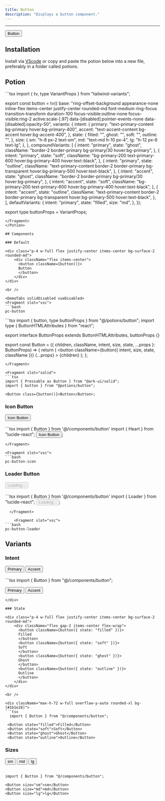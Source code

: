 ```yaml
---
title: Button
description: "Displays a button component."
---
```


---


<MdxExample>
  <button className={button()}>
    Button
  </button>
</MdxExample>

## Installation

Install via [VScode](/docs/getting-started/vsc) or copy and paste the potion below into a new file, preferably in a folder called *potions*.

## Potion 

<Potion>
<Fragment slot="contentSlot">
```tsx
import { tv, type VariantProps } from "tailwind-variants";

export const button = tv({
  base: "ring-offset-background appearance-none inline-flex items-center justify-center rounded-md font-medium ring-focus transition-transform  duration-100 focus-visible:outline-none focus-visible:ring-2 active:scale-[.97] data-[disabled]:pointer-events-none data-[disabled]:opacity-50",
  variants: {
    intent: {
      primary: "text-primary-content bg-primary hover:bg-primary-400",
      accent: "text-accent-content bg-accent hover:bg-accent-400",
    },
    state: {
      filled: "",
      ghost: "",
      soft: "",
      outline: "",
    },
    size: {
      sm: "h-8 px-2 text-sm",
      md: "text-md h-10 px-4",
      lg: "h-12 px-6 text-lg",
    },
  },
  compoundVariants: [
    {
      intent: "primary",
      state: "ghost",
      className: "border-2 border-primary bg-primary/30 hover:bg-primary",
    },
    {
      intent: "primary",
      state: "soft",
      className:
        "bg-primary-200 text-primary-600 hover:bg-primary-400 hover:text-black",
    },
    {
      intent: "primary",
      state: "outline",
      className:
        "text-primary-content border-2 border-primary bg-transparent hover:bg-primary-500 hover:text-black",
    },
    {
      intent: "accent",
      state: "ghost",
      className: "border-2 border-primary bg-primary/30 hover:bg-primary",
    },
    {
      intent: "accent",
      state: "soft",
      className:
        "bg-primary-200 text-primary-600 hover:bg-primary-400 hover:text-black",
    },
    {
      intent: "accent",
      state: "outline",
      className:
        "text-primary-content border-2 border-primary bg-transparent hover:bg-primary-500 hover:text-black",
    },
  ],
  defaultVariants: {
    intent: "primary",
    state: "filled",
    size: "md",
  },
});

export type buttonProps = VariantProps<typeof button>;

```
</Fragment>
</Potion>

## Components 

### Default

<div class="p-4 w-full flex justify-center items-center bg-surface-2 rounded-md">
    <div className="flex items-center">
      <button className={button()}>
      Button
      </button>
    </div>
</div>

<br />

<DemoTabs solidDisabled vueDisabled>
<Fragment slot="vsc">
```bash
pc-button
```
</Fragment>

<Fragment slot="react">
```tsx
import { button, type buttonProps } from "@/potions/button";
import type { ButtonHTMLAttributes } from "react";

export interface ButtonProps
  extends ButtonHTMLAttributes<HTMLButtonElement>,
    buttonProps {}

export const Button = ({
  children,
  className,
  intent,
  size,
  state,
  ...props
}: ButtonProps) => {
  return (
    <button
      className={button({ intent, size, state, className })}
      {...props}
    >
      {children}
    </button>
  );
};

```
</Fragment>

<Fragment slot="solid">
```tsx
import { Pressable as Button } from "@ark-ui/solid";
import { button } from "@potions/button";

<Button class={button()}>Button</Button>;

```
</Fragment>

</DemoTabs>

### Icon Button

<div class="p-4 w-full flex justify-center items-center bg-surface-2 rounded-md">
    <div class="flex gap-2 items-center">
    <button className={button()}>
     <Heart className='mr-2'/>
      Icon Button
      </button>
    </div>
</div>

<br />

<DemoTabs solidDisabled vueDisabled>
  <Fragment slot="react">
```tsx
import { Button } from '@/components/button'
import { Heart } from "lucide-react";

<Button>
  <Heart className="mr-2" />
  Icon Button
</Button>;

```
</Fragment>

<Fragment slot="vsc">
```bash
pc-button-icon
```
</Fragment>
</DemoTabs>

### Loader Button

<div class="p-4 w-full flex justify-center items-center bg-surface-2 rounded-md">
    <div class="flex gap-2 items-center">
      <button className={button()} disabled>
        <Loader className="mr-2 h-4 w-4 animate-spin" />
          Loading...
      </button>
    </div>
</div>

<br />

<DemoTabs solidDisabled vueDisabled>
  <Fragment slot="react">
```tsx
import { Button } from '@/components/button'
import { Loader } from "lucide-react";

<Button disabled>
  <Loader className="mr-2 h-4 w-4 animate-spin" />
  Loading...
</Button>;

```
  </Fragment>

    <Fragment slot="vsc">
```bash
pc-button-loader
```
  </Fragment>
</DemoTabs>

## Variants

### Intent

<div class="p-4 w-full flex justify-center items-center bg-surface-2 rounded-md">
    <div className="flex gap-2 items-center">
      <button className={button({ intent: "primary" })}>
      Primary
      </button>
      <button className={button({ intent: "accent" })}>
        Accent
      </button>
    </div>
</div>

<br />

<div className="max-h-72 w-full overflow-y-auto rounded-xl bg-[#1b1e28]">
```tsx
import { Button } from "@/components/button";

<Button intent="primary">Primary</Button>
<Button intent="accent">Accent</Button>
```
</div>

### State 

<div class="p-4 w-full flex justify-center items-center bg-surface-2 rounded-md">
    <div className="flex gap-2 items-center flex-wrap">
      <button className={button({ state: "filled" })}>
      Filled
      </button>
      <button className={button({ state: "soft" })}>
      Soft
      </button>
      <button className={button({ state: "ghost" })}>
      Ghost
      </button>
      <button className={button({ state: "outline" })}>
      Outline
      </button>
    </div>
</div>

<br />

<div className="max-h-72 w-full overflow-y-auto rounded-xl bg-[#1b1e28]">
```tsx
  import { Button } from "@/components/button";

 <Button state="filled">Filled</Button>
 <Button state="soft">Soft</Button>
 <Button state="ghost">Ghost</Button>
 <Button state="outline">Outline</Button>
```
</div>

### Sizes

<div class="p-4 w-full flex justify-center items-center bg-surface-2 rounded-md">
    <div className="flex gap-2 items-center">
      <button className={button({ size: "sm" })}>
      sm
      </button>
      <button className={button({ size: "md" })}>
      md
      </button>
      <button className={button({ size: "lg" })}>
      lg
      </button>
    </div>
</div>

<br />

<VariantDemo solidDisabled vueDisabled>

<Fragment slot="react">

```tsx
import { Button } from "@/components/button";

<Button size="sm">sm</Button>
<Button size="md">md</Button>
<Button size="lg">lg</Button>
```

</Fragment>

</VariantDemo>
